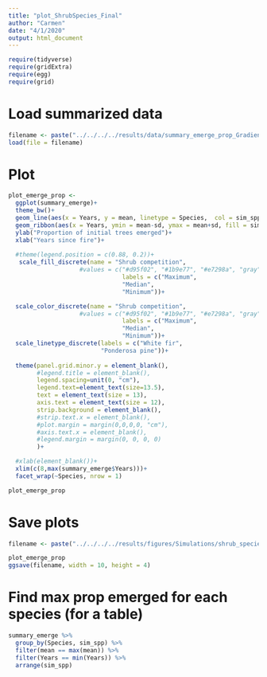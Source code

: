 ```yaml
---
title: "plot_ShrubSpecies_Final"
author: "Carmen"
date: "4/1/2020"
output: html_document
---
```


```r
require(tidyverse)
require(gridExtra)
require(egg)
require(grid)
```

# Load summarized data
```r
filename <- paste("../../../../results/data/summary_emerge_prop_Gradient_", data_date,"_", n_reps, ".Rdata", sep = "")
load(file = filename) 
```

# Plot
```r
plot_emerge_prop <- 
  ggplot(summary_emerge)+
  theme_bw()+
  geom_line(aes(x = Years, y = mean, linetype = Species,  col = sim_spp, group = interaction(Species, sim_spp)), size = 1.2)+
  geom_ribbon(aes(x = Years, ymin = mean-sd, ymax = mean+sd, fill = sim_spp, group = interaction(Species, sim_spp)), alpha = .2)+
  ylab("Proportion of initial trees emerged")+
  xlab("Years since fire")+
  
  #theme(legend.position = c(0.88, 0.2))+
   scale_fill_discrete(name = "Shrub competition", 
                    #values = c("#d95f02", "#1b9e77", "#e7298a", "gray"), 
                                labels = c("Maximum", 
                                "Median", 
                                "Minimum"))+

  scale_color_discrete(name = "Shrub competition", 
                    #values = c("#d95f02", "#1b9e77", "#e7298a", "gray"), 
                                labels = c("Maximum", 
                                "Median", 
                                "Minimum"))+
  scale_linetype_discrete(labels = c("White fir",
                          "Ponderosa pine"))+
  
  theme(panel.grid.minor.y = element_blank(),
        #legend.title = element_blank(),
        legend.spacing=unit(0, "cm"),
        legend.text=element_text(size=13.5),
        text = element_text(size = 13),
        axis.text = element_text(size = 12),
        strip.background = element_blank(),
        #strip.text.x = element_blank(),
        #plot.margin = margin(0,0,0,0, "cm"),
        #axis.text.x = element_blank(),
        #legend.margin = margin(0, 0, 0, 0)
        )+

  #xlab(element_blank())+
  xlim(c(8,max(summary_emerge$Years)))+
  facet_wrap(~Species, nrow = 1)

plot_emerge_prop
```


# Save plots
```r
filename <- paste("../../../../results/figures/Simulations/shrub_species_gradient_", data_date, "_", n_reps, ".jpeg", sep = "")

plot_emerge_prop
ggsave(filename, width = 10, height = 4)
```

# Find max prop emerged for each species (for a table)
```r
summary_emerge %>% 
  group_by(Species, sim_spp) %>% 
  filter(mean == max(mean)) %>% 
  filter(Years == min(Years)) %>% 
  arrange(sim_spp)
```


